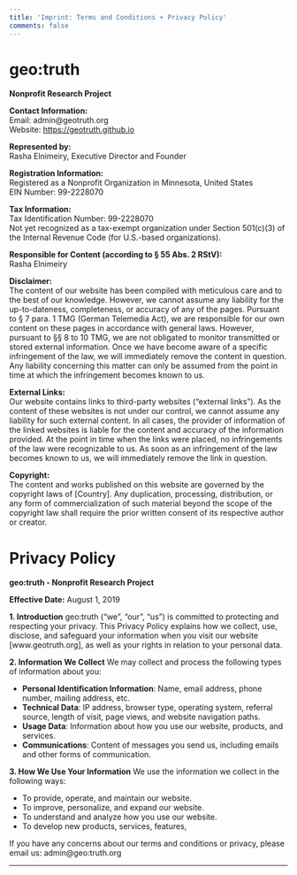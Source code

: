 ```yaml
---
title: 'Imprint: Terms and Conditions + Privacy Policy'
comments: false
---
```


# geo:truth

**Nonprofit Research Project**

**Contact Information:** \
Email: admin\@geotruth.org \
Website: <https://geotruth.github.io>

**Represented by:** \
Rasha Elnimeiry, Executive Director and Founder\

**Registration Information:** \
Registered as a Nonprofit Organization in Minnesota, United States\
EIN Number: 99-2228070\

**Tax Information:** \
Tax Identification Number: 99-2228070\
Not yet recognized as a tax-exempt organization under Section 501(c)(3) of the Internal Revenue Code (for U.S.-based organizations).

**Responsible for Content (according to § 55 Abs. 2 RStV):** \
Rasha Elnimeiry

**Disclaimer:** \
The content of our website has been compiled with meticulous care and to the best of our knowledge. However, we cannot assume any liability for the up-to-dateness, completeness, or accuracy of any of the pages. Pursuant to § 7 para. 1 TMG (German Telemedia Act), we are responsible for our own content on these pages in accordance with general laws. However, pursuant to §§ 8 to 10 TMG, we are not obligated to monitor transmitted or stored external information. Once we have become aware of a specific infringement of the law, we will immediately remove the content in question. Any liability concerning this matter can only be assumed from the point in time at which the infringement becomes known to us.

**External Links:** \
Our website contains links to third-party websites ("external links"). As the content of these websites is not under our control, we cannot assume any liability for such external content. In all cases, the provider of information of the linked websites is liable for the content and accuracy of the information provided. At the point in time when the links were placed, no infringements of the law were recognizable to us. As soon as an infringement of the law becomes known to us, we will immediately remove the link in question.

**Copyright:** \
The content and works published on this website are governed by the copyright laws of \[Country\]. Any duplication, processing, distribution, or any form of commercialization of such material beyond the scope of the copyright law shall require the prior written consent of its respective author or creator.

# **Privacy Policy**

**geo:truth - Nonprofit Research Project**

**Effective Date:** August 1, 2019

**1. Introduction** geo:truth ("we", "our", "us") is committed to protecting and respecting your privacy. This Privacy Policy explains how we collect, use, disclose, and safeguard your information when you visit our website \[www.geotruth.org\], as well as your rights in relation to your personal data.

**2. Information We Collect** We may collect and process the following types of information about you:

-   **Personal Identification Information**: Name, email address, phone number, mailing address, etc.
-   **Technical Data**: IP address, browser type, operating system, referral source, length of visit, page views, and website navigation paths.
-   **Usage Data**: Information about how you use our website, products, and services.
-   **Communications**: Content of messages you send us, including emails and other forms of communication.

**3. How We Use Your Information** We use the information we collect in the following ways:

-   To provide, operate, and maintain our website.
-   To improve, personalize, and expand our website.
-   To understand and analyze how you use our website.
-   To develop new products, services, features,

If you have any concerns about our terms and conditions or privacy, please email us: admin\@geo:truth.org

------------------------------------------------------------------------
